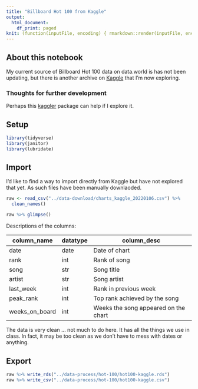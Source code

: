```yaml
---
title: "Billboard Hot 100 from Kaggle"
output:
  html_document:
    df_print: paged
knit: (function(inputFile, encoding) { rmarkdown::render(inputFile, encoding = encoding, output_dir = "../docs") })
---
```


## About this notebook

My current source of Billboard Hot 100 data on data.world is has not been updating, but there is another archive on [Kaggle](https://www.kaggle.com/dhruvildave/billboard-the-hot-100-songs) that I'm now exploring.

### Thoughts for further development

Perhaps this [kaggler](https://github.com/mkearney/kaggler) package can help if I explore it.

## Setup

```r
library(tidyverse)
library(janitor)
library(lubridate)
```


## Import

I'd like to find a way to import directly from Kaggle but have not explored that yet. As such files have been manually downlaoded.

```r
raw <- read_csv("../data-download/charts_kaggle_20220106.csv") %>% 
  clean_names()

raw %>% glimpse()
```


Descriptions of the columns:

| column_name    | datatype | column_desc                          |
|----------------|----------|--------------------------------------|
| date           | date     | Date of chart                        |
| rank           | int      | Rank of song                         |
| song           | str      | Song title                           |
| artist         | str      | Song artist                          |
| last_week      | int      | Rank in previous week                |
| peak_rank      | int      | Top rank achieved by the song        |
| weeks_on_board | int      | Weeks the song appeared on the chart |


The data is very clean ... not much to do here. It has all the things we use in class. In fact, it may be too clean as we don't have to mess with dates or anything.

## Export

```r
raw %>% write_rds("../data-process/hot-100/hot100-kaggle.rds")
raw %>% write_csv("../data-process/hot-100/hot100-kaggle.csv")
```


